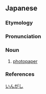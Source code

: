 {{also|印畫紙}}
==Japanese==
{{wikipedia|lang=ja}}
{{ja-kanjitab|いん|が|し|yomi=o}}

===Etymology===
{{affix|sort=いんがし|ja|印画|tr1=inga|t1=photographic print|紙|tr2=shi|t2=paper}}

===Pronunciation===
{{ja-pron|yomi=o|いんがし|acc=3|acc_ref=DJR,NHK}}

===Noun===
{{ja-noun|kyu=印畫紙|いんがし|hhira=いんぐわし}}

# [[photopaper]]

===References===
<references/>

[[Category:ja:Photography|いんがし]]